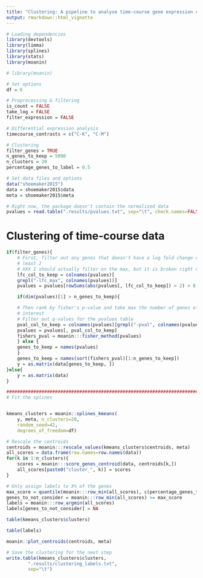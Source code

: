 ```yaml
---
title: "Clustering: A pipeline to analyse time-course gene expression data"
output: rmarkdown::html_vignette
---
```



```r
# Loading dependencies
library(devtools)
library(limma)
library(splines)
library(stats)
library(moanin)

# library(moanin)
```

```r
# Set options
df = 6

# Preprocessing & filtering
is_count = FALSE
take_log = FALSE    
filter_expression = FALSE

# Differential expression analysis
timecourse_contrasts = c("C-K", "C-M")

# Clustering
filter_genes = TRUE
n_genes_to_keep = 5000
n_clusters = 20
percentage_genes_to_label = 0.5
```

```r
# Set data files and options
data("shoemaker2015")
data = shoemaker2015$data
meta = shoemaker2015$meta

# Right now, the package doesn't contain the normalized data
pvalues = read.table(".results/pvalues.txt", sep="\t", check.names=FALSE)
```




# Clustering of time-course data

```r
if(filter_genes){
    # First, filter out any genes that doesn't have a log fold change of at
    # least 2
    # XXX I should actually filter on the max, but it is broken right now.
    lfc_col_to_keep = colnames(pvalues)[
	grepl("-lfc_max", colnames(pvalues))]
    pvalues = pvalues[rowSums(abs(pvalues[, lfc_col_to_keep]) > 2) > 0, ]

    if(dim(pvalues)[1] > n_genes_to_keep){

	# Then rank by fisher's p-value and take max the number of genes of
	# interest
	# Filter out q-values for the pvalues table
	pval_col_to_keep = colnames(pvalues)[grepl("-pval", colnames(pvalues))]
	pvalues = pvalues[, pval_col_to_keep]
	fishers_pval = moanin:::fisher_method(pvalues)
    } else {
	genes_to_keep = names(pvalues)
    }
    genes_to_keep = names(sort(fishers_pval)[1:n_genes_to_keep])
    y = as.matrix(data[genes_to_keep, ])
}else{
    y = as.matrix(data)
}

#############################################################################
# Fit the splines


kmeans_clusters = moanin::splines_kmeans(
    y, meta, n_clusters=20,
    random_seed=42,
    degrees_of_freedom=df)

# Rescale the centroids
centroids = moanin:::rescale_values(kmeans_clusters$centroids, meta)
all_scores = data.frame(row.names=row.names(data))
for(k in 1:n_clusters){
    scores = moanin:::score_genes_centroid(data, centroids[k,])
    all_scores[paste0("cluster_", k)] = scores
}

# Only assign labels to X% of the genes
max_score = quantile(moanin:::row_min(all_scores), c(percentage_genes_to_label))
genes_to_not_consider = moanin:::row_min(all_scores) >= max_score
labels = moanin:::row_argmin(all_scores)
labels[genes_to_not_consider] = NA
```

```r
table(kmeans_clusters$clusters)
```

```r
table(labels)
```


```r
moanin::plot_centroids(centroids, meta)
```

```r
# Save the clustering for the next step
write.table(kmeans_clusters$clusters,
	    ".results/clustering_labels.txt",
	    sep="\t")
```
